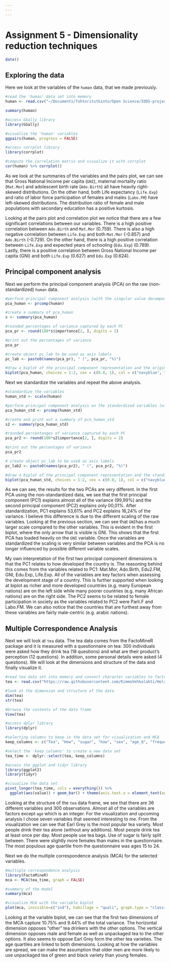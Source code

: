 ```yaml
---
---
---
```


# Assignment 5 - Dimensionality reduction techniques

```r

date()

```

## Exploring the data

Here we look at the variables of the `human` data, that we made previously.

```r

#read the 'human' data set into memory
human <- read.csv("~/Documents/Tohtoritutkinto/Open Science/IODS-project/data/human.csv", row.names = 1)

summary(human)

#access GGally library
library(GGally)

#visualize the 'human' variables
ggpairs(human, progress = FALSE)

#access corrplot library
library(corrplot)

#compute the correlation matrix and visualize it with corrplot
cor(human) %>% corrplot()
```

As we look at the summaries of the variables and the pairs plot, we can see that Gross National Income per capita (`GNI`), maternal mortality ratio (`Mat.Mor`) and adolescent birth rate (`Ado.Birth`) all have heavily right-skewed distributions. On the other hand, both Life expectancy (`Life.Exp`) and ratio of labor force participation of females and males (`Labo.FM`) have left-skewed distributions. The distribution ratio of female and male populations with secondary education has a positive kurtosis.

Looking at the pairs plot and correlation plot we notice that there are a few significant correlations between our variables. There is a high positive correlation between `Ado.Birth` and `Mat.Mor` (0.759). There is also a high negative correlation between `Life.Exp` and both `Mat.Mor` (-0.857) and `Ado.Birth` (-0.729). On the other hand, there is a high positive correlation between `Life.Exp` and expected years of schooling (`Edu.Exp`) (0.789). Lastly, there is a positive correlation between Gross National Income per capita (GNI) and both `Life.Exp` (0.627) and `Edu.Exp` (0.624).

## Principal component analysis

Next we perform the principal component analysis (PCA) on the raw (non-standardized) `human` data.

```r

#perform principal component analysis (with the singular value decomposition method)
pca_human <- prcomp(human)

#create a summary of pca_human
s <- summary(pca_human)

#rounded percentages of variance captured by each PC
pca_pr <- round(100*s$importance[2, ], digits = 2)

#print out the percentages of variance
pca_pr

#create object pc_lab to be used as axis labels
pc_lab <- paste0(names(pca_pr), " (", pca_pr, "%)")

#draw a biplot of the principal component representation and the original variables
biplot(pca_human, choices = 1:2, cex = c(0.8, 1), col = c("navyblue", "firebrick1"), xlab = pc_lab[1], ylab = pc_lab[2])

```

Next we standardize the variables and repeat the above analysis.

```r

#standardize the variables
human_std <- scale(human)

#perform principal component analysis on the standardized variables (with the SVD method)
pca_human_std <- prcomp(human_std)

#create and print out a summary of pca_human_std
s2 <- summary(pca_human_std)

#rounded percentanges of variance captured by each PC
pca_pr2 <- round(100*s2$importance[2, ], digits = 2)

#print out the percentages of variance
pca_pr2

# create object pc_lab to be used as axis labels
pc_lab2 <- paste0(names(pca_pr2), " (", pca_pr2, "%)")

#draw a biplot of the principal component representation and the standardized variables
biplot(pca_human_std, choices = 1:2, cex = c(0.8, 1), col = c("navyblue", "firebrick1"), xlab = pc_lab2[1], ylab = pc_lab2[2])

```

As we can see, the results for the two PCAs are very different. In the first PCA using the non-standardized data, we see that the first principal component (PC1) explains almost all of the variance (99,99%) and the second principal component (PC2) explains only 00,01%. After standardization, PC1 explains 53,61% and PC2 explains 16,24% of the variance. I believe this difference is due to the different scaling of the raw variables. Looking at the previous section, we can see that `GNI`has a much larger scale compared to the other variables. This is evident in the first biplot, where the only arrow that is visible is GNI. This shows that the first PCA has loaded heavily on the `GNI` variable. Once the variables are standardized the scaling is very similar between variables and the PCA is no longer influenced by possible different variable scales.

My own interpretation of the first two principal component dimensions is that the PC1 relates to how developed the country is. The reasoning behind this comes from the variables related to PC1: Mat.Mor, Ado.Birth, Edu2.FM, GNI, Edu.Exp, Life.Exp. All of the variables are key factors when assessing the development stage of a country. This is further supported when looking at biplot as richer and more developed countries (e.g. many European nations) are on the left side while many poorer countries (e.g. many African nations) are on the right side. The PC2 seems to be related to female participation in society as the variables related to PC2 were Parli.F and Labo.FM. We can also notice that the countries that are furthest away from these variables are fairly male-centric (e.g. arabic nations).

## Multiple Correspondence Analysis

Next we will look at `tea` data. The tea data comes from the FactoMineR package and it is measured with a questionnaire on tea: 300 individuals were asked how they drink tea (18 questions) and what are their product's perception (12 questions). In addition, some personal details were asked (4 questions). We will look at the dimensions and structure of the data and finally visualize it.

```r

#read tea data set into memory and convert character variables to factors
tea <- read.csv("https://raw.githubusercontent.com/KimmoVehkalahti/Helsinki-Open-Data-Science/master/datasets/tea.csv", stringsAsFactors = TRUE)

#look at the dimension and structure of the data
dim(tea)
str(tea)

#browse the contents of the data frame
View(tea)

#access dplyr library
library(dplyr)

#selecting columns to keep in the data set for visualization and MCA
keep_columns <- c("Tea", "How", "sugar", "how", "sex", "age_Q", "frequency")

#select the 'keep_columns' to create a new data set
tea_time <- dplyr::select(tea, keep_columns)

#access the ggplot and tidyr library
library(ggplot2)
library(tidyr)

#visualize the data set
pivot_longer(tea_time, cols = everything()) %>% 
  ggplot(aes(value)) + geom_bar() + theme(axis.text.x = element_text(angle = 45, hjust = 1, size = 8)) + facet_wrap("name", scales = "free")

```

Looking at the structure of the `tea` data frame, we see that there are 36 different variables and 300 observations. Almost all of the variables are factors except `age` which is an integer. For the visualization and upcoming analysis I chose seven variables that seemed interesting to me. From the visualization we can see that Earl Grey is the most popular tea variety. Most people drink their tea alone (without any additions). Most people drink tea at least once per day. Most people use tea bags. Use of sugar is fairly split between. There were slightly more females than males in the questionnaire. The most populous age quartile from the questionnaire was ages 15 to 24.


Next we do the multiple correspondence analysis (MCA) for the selected variables.

```r

#multiple correspondence analysis
library(FactoMineR)
mca <- MCA(tea_time, graph = FALSE)

#summary of the model
summary(mca)

#visualize MCA with the variable biplot
plot(mca, invisible=c("ind"), habillage = "quali", graph.type = "classic")

```

Looking at the variable biplot, we can see that the first two dimensions of the MCA capture 10.75% and 9.44% of the total variance. The horizontal dimension opposes "other" tea drinkers with the other options. The vertical dimension opposes male and female as well as unpackaged tea to the other options. It also seems to oppose Earl Grey form the other tea varieties. The age quartiles are linked to both dimensions. Looking at how the variables are spread, we can make the assumption that older men are more likely to use unpackaged tea of green and black variety than young females.

